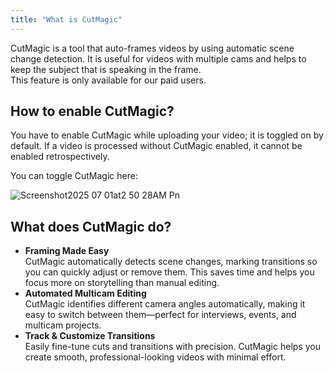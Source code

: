 ```yaml
---
title: "What is CutMagic"
---
```


CutMagic is a tool that auto-frames videos by using automatic scene change detection. It is useful for videos with multiple cams and helps to keep the subject that is speaking in the frame.\
This feature is only available for our paid users.

## How to enable CutMagic?

You have to enable CutMagic while uploading your video; it is toggled on by default. If a video is processed without CutMagic enabled, it cannot be enabled retrospectively.

You can toggle CutMagic here:

![Screenshot2025 07 01at2 50 28AM Pn](/images/Screenshot2025-07-01at2.50.28AM.png)

## What does CutMagic do?

- **Framing Made Easy**\
  CutMagic automatically detects scene changes, marking transitions so you can quickly adjust or remove them. This saves time and helps you focus more on storytelling than manual editing.
- **Automated Multicam Editing**\
  CutMagic identifies different camera angles automatically, making it easy to switch between them—perfect for interviews, events, and multicam projects.
- **Track & Customize Transitions**\
  Easily fine-tune cuts and transitions with precision. CutMagic helps you create smooth, professional-looking videos with minimal effort.